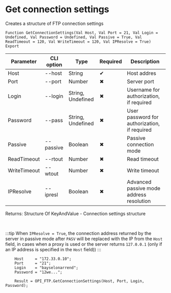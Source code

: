 ﻿---
sidebar_position: 12
description: Get connection settings and other functions to work with FTP in the Open Integration Package, a free open-source integration library for 1C:Enterprise 8, OneScript and CLI
keywords: [1C, 1С, 1С:Enterprise, 1С:Enterprise 8.3, API, Integration, Services, Exchange, OneScript, CLI, FTP]
---


# Get connection settings
 Creates a structure of FTP connection settings



`Function GetConnectionSettings(Val Host, Val Port = 21, Val Login = Undefined, Val Password = Undefined, Val Passive = True, Val ReadTimeout = 120, Val WriteTimeout = 120, Val IPResolve = True) Export`

  | Parameter | CLI option | Type | Required | Description |
  |-|-|-|-|-|
  | Host | --host | String | &#x2714; | Host addres |
  | Port | --port | Number | &#x2716; | Server port |
  | Login | --login | String, Undefined | &#x2716; | Username for authorization, if required |
  | Password | --pass | String, Undefined | &#x2716; | User password for authorization, if required |
  | Passive | --passive | Boolean | &#x2716; | Passive connection mode |
  | ReadTimeout | --rtout | Number | &#x2716; | Read timeout |
  | WriteTimeout | --wtout | Number | &#x2716; | Write timeout |
  | IPResolve | --ipresl | Boolean | &#x2716; | Advanced passive mode address resolution |

  
  Returns:  Structure Of KeyAndValue - Connection settings structure

<br/>

:::tip
When `IPResolve = True`, the connection address returned by the server in passive mode after `PASV` will be replaced with the IP from the `Host` field, in cases when a proxy is used or the server returns `127.0.0.1` (only if an IP address is specified in the `Host` field))
:::
<br/>



```bsl title="1C:Enterprise/OneScript code example"
    Host     = "172.33.0.10";
    Port     = "21";
    Login    = "bayselonarrend";
    Password = "12we...";

    Result = OPI_FTP.GetConnectionSettings(Host, Port, Login, Password);
```
 




